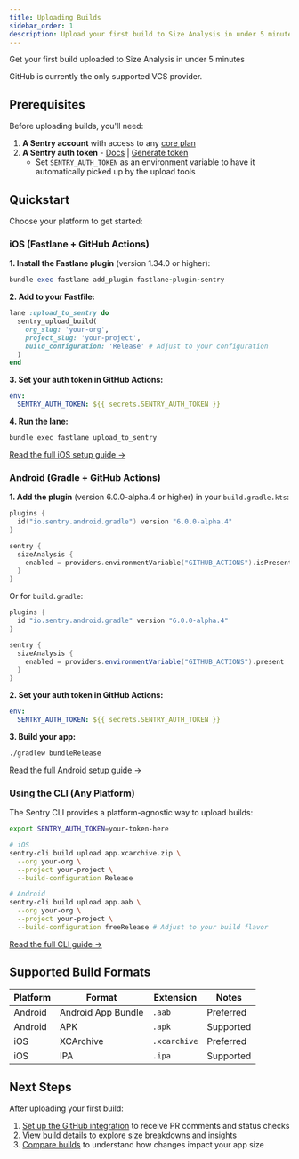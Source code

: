 ```yaml
---
title: Uploading Builds
sidebar_order: 1
description: Upload your first build to Size Analysis in under 5 minutes.
---
```


Get your first build uploaded to Size Analysis in under 5 minutes

<Alert level="info">GitHub is currently the only supported VCS provider.</Alert>

## Prerequisites

Before uploading builds, you'll need:

1. **A Sentry account** with access to any [core plan](https://sentry.io/pricing/)
2. **A Sentry auth token** - [Docs](/account/auth-tokens/) | [Generate token](https://sentry.sentry.io/settings/auth-tokens/)
   - Set `SENTRY_AUTH_TOKEN` as an environment variable to have it automatically picked up by the upload tools

## Quickstart

Choose your platform to get started:

### iOS (Fastlane + GitHub Actions)

**1. Install the Fastlane plugin** (version 1.34.0 or higher):

```ruby
bundle exec fastlane add_plugin fastlane-plugin-sentry
```

**2. Add to your Fastfile:**

```ruby
lane :upload_to_sentry do
  sentry_upload_build(
    org_slug: 'your-org',
    project_slug: 'your-project',
    build_configuration: 'Release' # Adjust to your configuration
  )
end
```

**3. Set your auth token in GitHub Actions:**

```yaml
env:
  SENTRY_AUTH_TOKEN: ${{ secrets.SENTRY_AUTH_TOKEN }}
```

**4. Run the lane:**

```bash
bundle exec fastlane upload_to_sentry
```

[Read the full iOS setup guide →](/product/size-analysis/getting-started/ios/)

### Android (Gradle + GitHub Actions)

**1. Add the plugin** (version 6.0.0-alpha.4 or higher) in your `build.gradle.kts`:

```kotlin
plugins {
  id("io.sentry.android.gradle") version "6.0.0-alpha.4"
}

sentry {
  sizeAnalysis {
    enabled = providers.environmentVariable("GITHUB_ACTIONS").isPresent
  }
}
```

Or for `build.gradle`:

```groovy
plugins {
  id "io.sentry.android.gradle" version "6.0.0-alpha.4"
}

sentry {
  sizeAnalysis {
    enabled = providers.environmentVariable("GITHUB_ACTIONS").present
  }
}
```

**2. Set your auth token in GitHub Actions:**

```yaml
env:
  SENTRY_AUTH_TOKEN: ${{ secrets.SENTRY_AUTH_TOKEN }}
```

**3. Build your app:**

```bash
./gradlew bundleRelease
```

[Read the full Android setup guide →](/product/size-analysis/getting-started/android/)

### Using the CLI (Any Platform)

The Sentry CLI provides a platform-agnostic way to upload builds:

```bash
export SENTRY_AUTH_TOKEN=your-token-here

# iOS
sentry-cli build upload app.xcarchive.zip \
  --org your-org \
  --project your-project \
  --build-configuration Release

# Android
sentry-cli build upload app.aab \
  --org your-org \
  --project your-project \
  --build-configuration freeRelease # Adjust to your build flavor
```

[Read the full CLI guide →](/product/size-analysis/getting-started/cli/)

## Supported Build Formats

| Platform | Format             | Extension    | Notes     |
| -------- | ------------------ | ------------ | --------- |
| Android  | Android App Bundle | `.aab`       | Preferred |
| Android  | APK                | `.apk`       | Supported |
| iOS      | XCArchive          | `.xcarchive` | Preferred |
| iOS      | IPA                | `.ipa`       | Supported |

## Next Steps

After uploading your first build:

1. [Set up the GitHub integration](/product/size-analysis/github-integration/) to receive PR comments and status checks
2. [View build details](/product/size-analysis/build-details/) to explore size breakdowns and insights
3. [Compare builds](/product/size-analysis/build-comparison/) to understand how changes impact your app size
